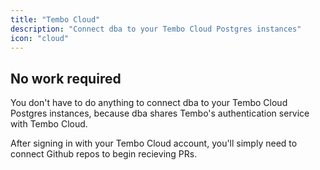 ```yaml
---
title: "Tembo Cloud"
description: "Connect dba to your Tembo Cloud Postgres instances"
icon: "cloud"
---
```


## No work required

You don't have to do anything to connect dba to your Tembo Cloud Postgres instances, because dba shares Tembo's authentication service with Tembo Cloud.

After signing in with your Tembo Cloud account, you'll simply need to connect Github repos to begin recieving PRs.
